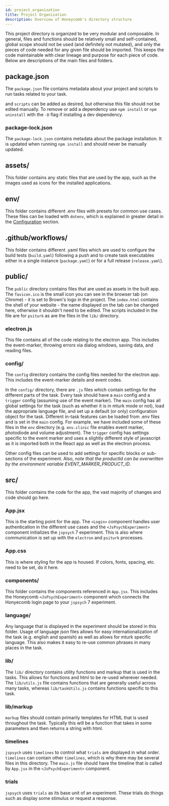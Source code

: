 ---
id: project_organization
title: Project Organization
description: Overview of Honeycomb's directory structure
---

This project directory is organized to be very modular and composable. In general, files and functions should be relatively small and self-contained, global scope should not be used (and definitely not mutated), and only the pieces of code needed for any given file should be imported. This keeps the code maintainable with clear lineage and purpose for each piece of code. Below are descriptions of the main files and folders.

## package.json

The `package.json` file contains metadata about your project and scripts to run tasks related to your task.

and `scripts` can be added as desired, but otherwise this file should not be edited manually. To remove or add a dependency use `npm install` or `npm uninstall` with the `-D` flag if installing a dev dependency.

### package-lock.json

The `package-lock.json` contains metadata about the package installation. It is updated when running `npm install` and should never be manually updated.

## assets/

This folder contains any static files that are used by the app, such as the images used as icons for the installed applications.

## env/

This folder contains different .env files with presets for common use cases. These files can be loaded with `dotenv`, which is explained in greater detail in the [Configuration](environment_variables) section.

## .github/workflows/

This folder contains different .yaml files which are used to configure the build tests (`build.yaml`) following a push and to create task executables either in a single instance (`package.yaml`) or for a full release (`release.yaml`).

## public/

The `public` directory contains files that are used as assets in the built app. The `favicon.ico` is the small icon you can see in the browser tab (on Chrome) - it is set to Brown's logo in the project. The `index.html` contains the shell of your website - the name displayed on the tab can be changed here, otherwise it shouldn't need to be edited. The scripts included in the file are for `psiturk` as are the files in the `lib/` directory.

### electron.js

This file contains all of the code relating to the electron app. This includes the event-marker, throwing errors via dialog windows, saving data, and reading files.

### config/

The `config` directory contains the config files needed for the electron app. This includes the event-marker details and event codes.

In the `config/` directory, there are `.js` files which contain settings for the different parts of the task. Every task should have a `main` config and a `trigger` config (assuming use of the event marker). The `main` config has all global settings for the task (such as whether it is in mturk mode or not), load the appropriate language file, and set up a default (or only) configuration object for the task. Different in-task features can be loaded from .env files and is set in the `main` config. For example, we have included some of these files in the `env` directory (e.g. `env.clinic` file enables event marker, photodiode and volume adjustment). The `trigger` config has settings specific to the event marker and uses a slightly different style of javascript as it is imported both in the React app as well as the electron process.

Other config files can be used to add settings for specific blocks or sub-sections of the experiment. Also, _note that the productId can be overwritten by the environment variable EVENT_MARKER_PRODUCT_ID_.

## src/

This folder contains the code for the app, the vast majority of changes and code should go here.

### App.jsx

This is the starting point for the app. The `<Login>` component handles user authentication in the different use cases and the `<JsPsychExperiment>` component initializes the `jspsych` 7 experiment. This is also where communication is set up with the `electron` and `psiturk` processes.

### App.css

This is where styling for the app is housed. If colors, fonts, spacing, etc. need to be set, do it here.

### components/

This folder contains the components referenced in `App.jsx`. This includes the Honeycomb `<JsPsychExperiment>` component which connects the Honyecomb login page to your `jspsych` 7 experiment.

### language/

Any language that is displayed in the experiment should be stored in this folder. Usage of language json files allows for easy internationalization of the task (e.g. english and spanish) as well as allows for mturk specific language. This also makes it easy to re-use common phrases in many places in the task.

### lib/

The `lib/` directory contains utility functions and markup that is used in the tasks. This allows for functions and html to be re-used wherever needed. The `lib/utils.js` file contains functions that are generally useful across many tasks, whereas `lib/taskUtils.js` contains functions specific to this task.

### lib/markup

`markup` files should contain primarily templates for HTML that is used throughout the task. Typically this will be a function that takes in some parameters and then returns a string with html.

### timelines

`jspsych` uses `timelines` to control what `trials` are displayed in what order. `timelines` can contain other `timelines`, which is why there may be several files in this directory. The `main.js` file should have the timeline that is called by `App.jsx` in the `<JsPsychExperiment>` component.

### trials

`jspsych` uses `trials` as its base unit of an experiment. These trials do things such as display some stimulus or request a response.
